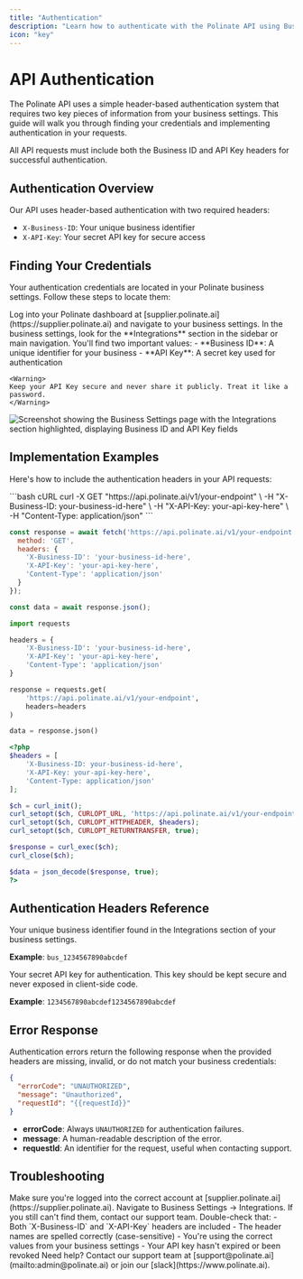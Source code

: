 ```yaml
---
title: "Authentication"
description: "Learn how to authenticate with the Polinate API using Business ID and API Key headers"
icon: "key"
---
```


# API Authentication

The Polinate API uses a simple header-based authentication system that requires two key pieces of information from your business settings. This guide will walk you through finding your credentials and implementing authentication in your requests.

<Info>
All API requests must include both the Business ID and API Key headers for successful authentication.
</Info>

## Authentication Overview

Our API uses header-based authentication with two required headers:
- `X-Business-ID`: Your unique business identifier
- `X-API-Key`: Your secret API key for secure access



## Finding Your Credentials

Your authentication credentials are located in your Polinate business settings. Follow these steps to locate them:

<Steps>
  <Step title="Navigate to Business Settings">
    Log into your Polinate dashboard at [supplier.polinate.ai](https://supplier.polinate.ai) and navigate to your business settings.
  </Step>
  
  <Step title="Access the Integrations Section">
    In the business settings, look for the **Integrations** section in the sidebar or main navigation.
  </Step>
  
  <Step title="Copy Your Credentials">
    You'll find two important values:
    - **Business ID**: A unique identifier for your business
    - **API Key**: A secret key used for authentication
    
    <Warning>
    Keep your API Key secure and never share it publicly. Treat it like a password.
    </Warning>
  </Step>
</Steps>

<Frame caption="Location of Business ID and API Key in the Integrations section">
  <img 
    src="/images/business-settings.png" 
    alt="Screenshot showing the Business Settings page with the Integrations section highlighted, displaying Business ID and API Key fields"
    className="rounded-lg border"
  />
</Frame>

## Implementation Examples

Here's how to include the authentication headers in your API requests:

<CodeGroup>
```bash cURL
curl -X GET "https://api.polinate.ai/v1/your-endpoint" \
  -H "X-Business-ID: your-business-id-here" \
  -H "X-API-Key: your-api-key-here" \
  -H "Content-Type: application/json"
```

```javascript JavaScript/Node.js
const response = await fetch('https://api.polinate.ai/v1/your-endpoint', {
  method: 'GET',
  headers: {
    'X-Business-ID': 'your-business-id-here',
    'X-API-Key': 'your-api-key-here',
    'Content-Type': 'application/json'
  }
});

const data = await response.json();
```

```python Python
import requests

headers = {
    'X-Business-ID': 'your-business-id-here',
    'X-API-Key': 'your-api-key-here',
    'Content-Type': 'application/json'
}

response = requests.get(
    'https://api.polinate.ai/v1/your-endpoint',
    headers=headers
)

data = response.json()
```

```php PHP
<?php
$headers = [
    'X-Business-ID: your-business-id-here',
    'X-API-Key: your-api-key-here',
    'Content-Type: application/json'
];

$ch = curl_init();
curl_setopt($ch, CURLOPT_URL, 'https://api.polinate.ai/v1/your-endpoint');
curl_setopt($ch, CURLOPT_HTTPHEADER, $headers);
curl_setopt($ch, CURLOPT_RETURNTRANSFER, true);

$response = curl_exec($ch);
curl_close($ch);

$data = json_decode($response, true);
?>
```
</CodeGroup>

## Authentication Headers Reference

<ResponseField name="X-Business-ID" type="string" required>
  Your unique business identifier found in the Integrations section of your business settings.
  
  **Example**: `bus_1234567890abcdef`
</ResponseField>

<ResponseField name="X-API-Key" type="string" required>
  Your secret API key for authentication. This key should be kept secure and never exposed in client-side code.
  
  **Example**: `1234567890abcdef1234567890abcdef`
</ResponseField>

 

## Error Response

Authentication errors return the following response when the provided headers are missing, invalid, or do not match your business credentials:

```json
{
  "errorCode": "UNAUTHORIZED",
  "message": "Unauthorized",
  "requestId": "{{requestId}}"
}
```

- **errorCode**: Always `UNAUTHORIZED` for authentication failures.
- **message**: A human-readable description of the error.
- **requestId**: An identifier for the request, useful when contacting support.

 

## Troubleshooting

<AccordionGroup>
  <Accordion title="I can't find my Business ID or API Key">
    Make sure you're logged into the correct account at [supplier.polinate.ai](https://supplier.polinate.ai). Navigate to Business Settings → Integrations. If you still can't find them, contact our support team.
  </Accordion>
  
  <Accordion title="Getting 401 Unauthorized errors">
    Double-check that:
    - Both `X-Business-ID` and `X-API-Key` headers are included
    - The header names are spelled correctly (case-sensitive)
    - You're using the correct values from your business settings
    - Your API key hasn't expired or been revoked
  </Accordion>
</AccordionGroup>

 

<Note>
Need help? Contact our support team at [support@polinate.ai](mailto:admin@polinate.ai) or join our [slack](https://www.polinate.ai).
</Note>
